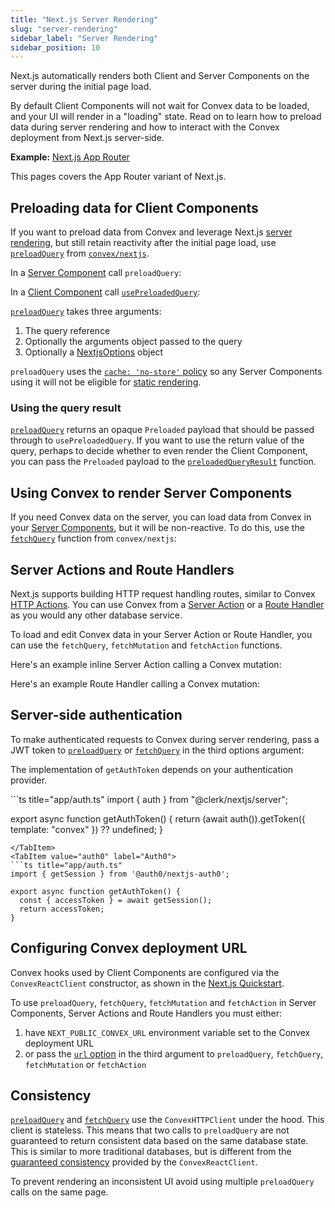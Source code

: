 ```yaml
---
title: "Next.js Server Rendering"
slug: "server-rendering"
sidebar_label: "Server Rendering"
sidebar_position: 10
---
```



Next.js automatically renders both Client and Server Components on the server
during the initial page load.

By default Client Components will not wait for Convex data to be loaded, and
your UI will render in a "loading" state. Read on to learn how to preload data
during server rendering and how to interact with the Convex deployment from
Next.js server-side.

**Example:**
[Next.js App Router](https://github.com/get-convex/convex-demos/tree/main/nextjs-app-router)

This pages covers the App Router variant of Next.js.

<BetaAdmonition feature="Next.js Server Rendering support" verb="is" />

## Preloading data for Client Components

If you want to preload data from Convex and leverage Next.js
[server rendering](https://nextjs.org/docs/app/building-your-application/rendering/server-components#server-rendering-strategies),
but still retain reactivity after the initial page load, use
[`preloadQuery`](/api/modules/nextjs#preloadquery) from
[`convex/nextjs`](/api/modules/nextjs).

In a
[Server Component](https://nextjs.org/docs/app/building-your-application/rendering/server-components)
call `preloadQuery`:

<TSAndJSSnippet
  title="app/TasksWrapper.tsx"
  sourceTS={PreloadQuery}
  sourceJS={PreloadQuery}
/>

In a
[Client Component](https://nextjs.org/docs/app/building-your-application/rendering/client-components)
call [`usePreloadedQuery`](/api/modules/react#usepreloadedquery):

<TSAndJSSnippet
  title="app/TasksWrapper.tsx"
  sourceTS={UsePreloadedQueryTS}
  sourceJS={UsePreloadedQueryJS}
/>

[`preloadQuery`](/api/modules/nextjs#preloadquery) takes three arguments:

1. The query reference
2. Optionally the arguments object passed to the query
3. Optionally a [NextjsOptions](/api/modules/nextjs#nextjsoptions) object

`preloadQuery` uses the
[`cache: 'no-store'` policy](https://nextjs.org/docs/app/building-your-application/data-fetching/fetching-caching-and-revalidating#opting-out-of-data-caching)
so any Server Components using it will not be eligible for
[static rendering](https://nextjs.org/docs/app/building-your-application/rendering/server-components#server-rendering-strategies).

### Using the query result

[`preloadQuery`](/api/modules/nextjs#preloadquery) returns an opaque `Preloaded`
payload that should be passed through to `usePreloadedQuery`. If you want to use
the return value of the query, perhaps to decide whether to even render the
Client Component, you can pass the `Preloaded` payload to the
[`preloadedQueryResult`](/api/modules/nextjs#preloadedQueryResult) function.

## Using Convex to render Server Components

If you need Convex data on the server, you can load data from Convex in your
[Server Components](https://nextjs.org/docs/app/building-your-application/data-fetching/fetching),
but it will be non-reactive. To do this, use the
[`fetchQuery`](/api/modules/nextjs#fetchQuery) function from `convex/nextjs`:

<TSAndJSSnippet
  title="app/StaticTasks.tsx"
  sourceTS={FetchQuery}
  sourceJS={FetchQuery}
/>

## Server Actions and Route Handlers

Next.js supports building HTTP request handling routes, similar to Convex
[HTTP Actions](/docs/functions/http-actions.mdx). You can use Convex from a
[Server Action](https://nextjs.org/docs/app/building-your-application/data-fetching/server-actions-and-mutations)
or a
[Route Handler](https://nextjs.org/docs/app/building-your-application/routing/route-handlers)
as you would any other database service.

To load and edit Convex data in your Server Action or Route Handler, you can use
the `fetchQuery`, `fetchMutation` and `fetchAction` functions.

Here's an example inline Server Action calling a Convex mutation:

<TSAndJSSnippet
  title="app/example/page.tsx"
  sourceTS={ServerActionTS}
  sourceJS={ServerActionJS}
/>

Here's an example Route Handler calling a Convex mutation:

<TSAndJSSnippet
  title="app/api/route.ts"
  sourceTS={RouteHandlerTS}
  sourceJS={RouteHandlerJS}
/>

## Server-side authentication

To make authenticated requests to Convex during server rendering, pass a JWT
token to [`preloadQuery`](/api/modules/nextjs#preloadquery) or
[`fetchQuery`](/api/modules/nextjs#fetchQuery) in the third options argument:

<TSAndJSSnippet
  title="app/TasksWrapper.tsx"
  sourceTS={AuthedPreloadQuery}
  sourceJS={AuthedPreloadQuery}
  snippet="example"
/>

The implementation of `getAuthToken` depends on your authentication provider.

<Tabs>
<TabItem value="clerk" label="Clerk">
```ts title="app/auth.ts"
import { auth } from "@clerk/nextjs/server";

export async function getAuthToken() {
  return (await auth()).getToken({ template: "convex" }) ?? undefined;
}
```
</TabItem>
<TabItem value="auth0" label="Auth0">
```ts title="app/auth.ts"
import { getSession } from '@auth0/nextjs-auth0';

export async function getAuthToken() {
  const { accessToken } = await getSession();
  return accessToken;
}
```
</TabItem>
</Tabs>

## Configuring Convex deployment URL

Convex hooks used by Client Components are configured via the
`ConvexReactClient` constructor, as shown in the
[Next.js Quickstart](/docs/quickstart/nextjs.mdx).

To use `preloadQuery`, `fetchQuery`, `fetchMutation` and `fetchAction` in Server
Components, Server Actions and Route Handlers you must either:

1. have `NEXT_PUBLIC_CONVEX_URL` environment variable set to the Convex
   deployment URL
2. or pass the [`url` option](/api/modules/nextjs#nextjsoptions) in the third
   argument to `preloadQuery`, `fetchQuery`, `fetchMutation` or `fetchAction`

## Consistency

[`preloadQuery`](/api/modules/nextjs#preloadquery) and
[`fetchQuery`](/api/modules/nextjs#fetchQuery) use the `ConvexHTTPClient` under
the hood. This client is stateless. This means that two calls to `preloadQuery`
are not guaranteed to return consistent data based on the same database state.
This is similar to more traditional databases, but is different from the
[guaranteed consistency](/docs/client/react.mdx#consistency) provided by the
`ConvexReactClient`.

To prevent rendering an inconsistent UI avoid using multiple `preloadQuery`
calls on the same page.

